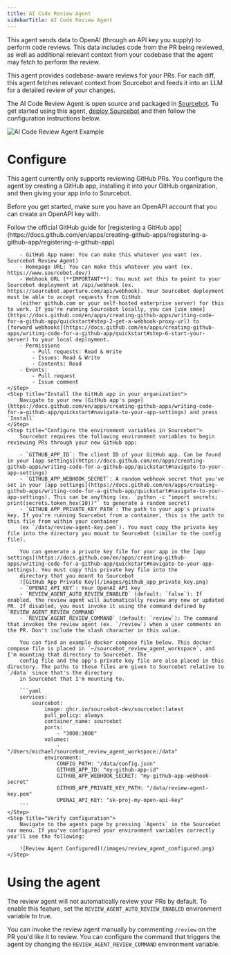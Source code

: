 ```yaml
---
title: AI Code Review Agent
sidebarTitle: AI Code Review Agent
---
```


<Note>
This agent sends data to OpenAI (through an API key you supply) to perform code reviews. This data includes code from the PR being reviewed, as well as additional relevant context from your
codebase that the agent may fetch to perform the review.
</Note>

This agent provides codebase-aware reviews for your PRs. For each diff, this agent fetches relevant context from Sourcebot and feeds it into an LLM for a detailed review of your changes.

The AI Code Review Agent is open source and packaged in [Sourcebot](https://github.com/sourcebot-dev/sourcebot). To get started using this agent, [deploy Sourcebot](/self-hosting/overview)
and then follow the configuration instructions below.

![AI Code Review Agent Example](/images/review_agent_example.png)

# Configure

This agent currently only supports reviewing GitHub PRs. You configure the agent by creating a GitHub app, installing it into your GitHub organization, and then giving your app info to Sourcebot.

Before you get started, make sure you have an OpenAPI account that you can create an OpenAPI key with.

<Steps>
    <Step title="Register a GitHub app">
        Follow the official GitHub guide for [registering a GitHub app](https://docs.github.com/en/apps/creating-github-apps/registering-a-github-app/registering-a-github-app)

        - GitHub App name: You can make this whatever you want (ex. Sourcebot Review Agent)
        - Homepage URL: You can make this whatever you want (ex. https://www.sourcebot.dev/)
        - Webhook URL (**IMPORTANT**): You must set this to point to your Sourcebot deployment at /api/webhook (ex. https://sourcebot.aperture.com/api/webhook). Your Sourcebot deployment must be able to accept requests from GitHub
        (either github.com or your self-hosted enterprise server) for this to work. If you're running Sourcebot locally, you can [use smee](https://docs.github.com/en/apps/creating-github-apps/writing-code-for-a-github-app/quickstart#step-2-get-a-webhook-proxy-url) to [forward webhooks](https://docs.github.com/en/apps/creating-github-apps/writing-code-for-a-github-app/quickstart#step-6-start-your-server) to your local deployment.
        - Permissions
            - Pull requests: Read & Write
            - Issues: Read & Write
            - Contents: Read
        - Events:
            - Pull request
            - Issue comment
    </Step>
    <Step title="Install the GitHub app in your organization">
        Navigate to your new [GitHub app's page](https://docs.github.com/en/apps/creating-github-apps/writing-code-for-a-github-app/quickstart#navigate-to-your-app-settings) and press `Install`
    </Step>
    <Step title="Configure the environment variables in Sourcebot">
        Sourcebot requires the following environment variables to begin reviewing PRs through your new GitHub app:

        - `GITHUB_APP_ID`: The client ID of your GitHub app. Can be found in your [app settings](https://docs.github.com/en/apps/creating-github-apps/writing-code-for-a-github-app/quickstart#navigate-to-your-app-settings)
        - `GITHUB_APP_WEBHOOK_SECRET`: A random webhook secret that you've set in your [app settings](https://docs.github.com/en/apps/creating-github-apps/writing-code-for-a-github-app/quickstart#navigate-to-your-app-settings). This can be anything (ex. `python -c "import secrets; print(secrets.token_hex(10))"` to generate a random secret)
        - `GITHUB_APP_PRIVATE_KEY_PATH`: The path to your app's private key. If you're running Sourcebot from a container, this is the path to this file from within your container
        (ex `/data/review-agent-key.pem`). You must copy the private key file into the directory you mount to Sourcebot (similar to the config file). 
        
        You can generate a private key file for your app in the [app settings](https://docs.github.com/en/apps/creating-github-apps/writing-code-for-a-github-app/quickstart#navigate-to-your-app-settings). You must copy this private key file into the
        directory that you mount to Sourcebot
        ![GitHub App Private Key](/images/github_app_private_key.png)
        - `OPENAI_API_KEY`: Your OpenAI API key
        - `REVIEW_AGENT_AUTO_REVIEW_ENABLED` (default: `false`): If enabled, the review agent will automatically review any new or updated PR. If disabled, you must invoke it using the command defined by `REVIEW_AGENT_REVIEW_COMMAND`
        - `REVIEW_AGENT_REVIEW_COMMAND` (default: `review`): The command that invokes the review agent (ex. `/review`) when a user comments on the PR. Don't include the slash character in this value.

        You can find an example docker compose file below. This docker compose file is placed in `~/sourcebot_review_agent_workspace`, and I'm mounting that directory to Sourcebot. The
        config file and the app's private key file are also placed in this directory. The paths to these files are given to Sourcebot relative to `/data` since that's the directory
        in Sourcebot that I'm mounting to. 

        ```yaml
        services:
            sourcebot:
                image: ghcr.io/sourcebot-dev/sourcebot:latest
                pull_policy: always
                container_name: sourcebot
                ports:
                    - "3000:3000"
                volumes:
                    - "/Users/michael/sourcebot_review_agent_workspace:/data"
                environment:
                    CONFIG_PATH: "/data/config.json"
                    GITHUB_APP_ID: "my-github-app-id"
                    GITHUB_APP_WEBHOOK_SECRET: "my-github-app-webhook-secret"
                    GITHUB_APP_PRIVATE_KEY_PATH: "/data/review-agent-key.pem"
                    OPENAI_API_KEY: "sk-proj-my-open-api-key"
        ```
    </Step>
    <Step title="Verify configuration">
        Navigate to the agents page by pressing `Agents` in the Sourcebot nav menu. If you've configured your environment variables correctly you'll see the following:

        ![Review Agent Configured](/images/review_agent_configured.png)
    </Step>
</Steps>

# Using the agent

The review agent will not automatically review your PRs by default. To enable this feature, set the `REVIEW_AGENT_AUTO_REVIEW_ENABLED` environment variable to true.

You can invoke the review agent manually by commenting `/review` on the PR you'd like it to review. You can configure the command that triggers the agent by changing
the `REVIEW_AGENT_REVIEW_COMMAND` environment variable. 